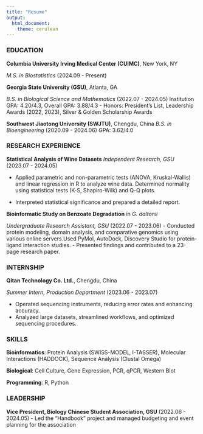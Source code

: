 ```yaml
---
title: "Resume"
output: 
  html_document:
    theme: cerulean
---
```

### EDUCATION

**Columbia University Irving Medical Center (CUIMC)**, New York, NY\n

*M.S. in Biostatistics* (2024.09 - Present)\n

**Georgia State University (GSU)**, Atlanta, GA\n

*B.S. in Biological Science and Mathematics* (2022.07 - 2024.05) Institution GPA:
4.20/4.3, Overall GPA: 3.88/4.3
 - Honors: President’s List, Leadership Awards (2022, 2023), Silver & Golden Scholarship
Awards

**Southwest Jiaotong University (SWJTU)**, Chengdu, China\n
*B.S. in Bioengineering* (2020.09 - 2024.06) GPA: 3.62/4.0


### RESEARCH EXPERIENCE

**Statistical Analysis of Wine Datasets**\n
*Independent Research, GSU* (2023.07 - 2024.05)

 - Applied parametric and non-parametric tests (ANOVA, Kruskal-Wallis) and linear
regression in R to analyze wine data. Determined normality using statistical tests (K-S, Shapiro-Wilk) and Q-Q plots.

 - Interpreted statistical significance and prepared a detailed report. 
 
**Bioinformatic Study on Benzoate Degradation** in *G. daltonii*\n

*Undergraduate Research Assistant, GSU* (2022.07 - 2023.06)
 - Conducted protein modeling, domain analysis, and comparative genomics using various online servers.Used PyMol, AutoDock, Discovery Studio for protein-ligand interaction studies.
 - Presented findings and contributed to a 23-page research paper. 
 
### INTERNSHIP
**Qitan Technology Co. Ltd.**, Chengdu, China\n

*Summer Intern, Production Department* (2023.06 - 2023.07)

 - Operated sequencing instruments, reducing error rates and enhancing accuracy.
 - Analyzed large datasets, streamlined workflows, and optimized sequencing procedures.
 
### SKILLS
**Bioinformatics**: Protein Analysis (SWISS-MODEL, I-TASSER), Molecular Interactions (HADDOCK), Sequence Analysis (Clustal Omega)\n

**Biological**: Cell Culture, Gene Expression, PCR, qPCR, Western Blot\n

**Programming**: R, Python

### LEADERSHIP
**Vice President, Biology Chinese Student Association, GSU** (2022.06 - 2024.05)
 - Led the "Handbook" project and managed budgeting and event planning for the association

